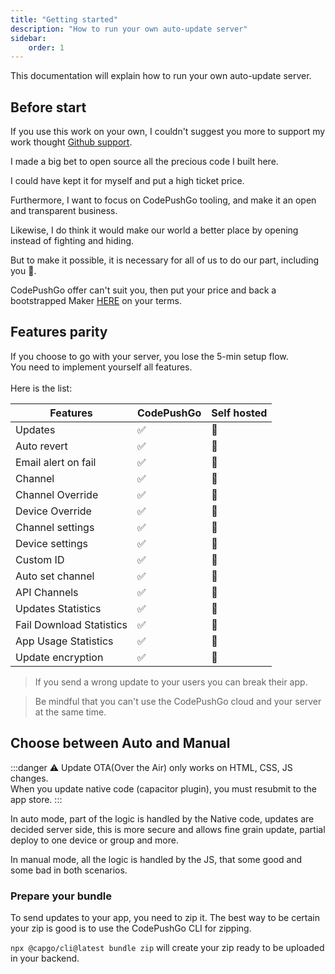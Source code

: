 ```yaml
---
title: "Getting started"
description: "How to run your own auto-update server"
sidebar:
    order: 1
---
```



This documentation will explain how to run your own auto-update server.

## Before start

If you use this work on your own, I couldn't suggest you more to support my work thought [Github support](https://github.com/sponsors/riderx/).

I made a big bet to open source all the precious code I built here.

I could have kept it for myself and put a high ticket price.

Furthermore, I want to focus on CodePushGo tooling, and make it an open and transparent business.

Likewise, I do think it would make our world a better place by opening instead of fighting and hiding.

But to make it possible, it is necessary for all of us to do our part, including you 🥹.

CodePushGo offer can't suit you, then put your price and back a bootstrapped Maker [HERE](https://github.com/sponsors/riderx/) on your terms.

## Features parity

If you choose to go with your server, you lose the 5-min setup flow.\
You need to implement yourself all features.\
\
Here is the list:

| Features                 | CodePushGo | Self hosted |
| ------------------------ | ----- | ----------- |
| Updates                  | ✅     | 🚧          |
| Auto revert              | ✅     | 🚧          |
| Email alert on fail      | ✅     | 🚧          |
| Channel                  | ✅     | 🚧          |
| Channel Override         | ✅     | 🚧          |
| Device Override          | ✅     | 🚧          |
| Channel settings         | ✅     | 🚧          |
| Device settings          | ✅     | 🚧          |
| Custom ID                | ✅     | 🚧          |
| Auto set channel         | ✅     | 🚧          |
| API Channels             | ✅     | 🚧          |
| Updates Statistics       | ✅     | 🚧          |
| Fail Download Statistics | ✅     | 🚧          |
| App Usage Statistics     | ✅     | 🚧          |
| Update encryption        | ✅     | 🚧          |

> If you send a wrong update to your users you can break their app.

> Be mindful that you can't use the CodePushGo cloud and your server at the same time.

## Choose between Auto and Manual

:::danger
⚠️ Update OTA(Over the Air) only works on HTML, CSS, JS changes.\
When you update native code (capacitor plugin), you must resubmit to the app store.
:::

In auto mode, part of the logic is handled by the Native code, updates are decided server side, this is more secure and allows fine grain update, partial deploy to one device or group and more.

In manual mode, all the logic is handled by the JS, that some good and some bad in both scenarios.

### Prepare your bundle

To send updates to your app, you need to zip it.
The best way to be certain your zip is good is to use the CodePushGo CLI for zipping.

`npx @capgo/cli@latest bundle zip` will create your zip ready to be uploaded in your backend.

<LinkCard
	title="Auto update"
	href="/docs/self-hosted/auto-update/"
/>

<LinkCard
	title="Manual"
	href="/docs/self-hosted/manual/"
/>
